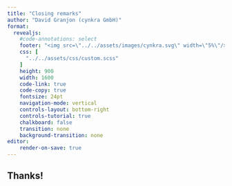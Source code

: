 ```yaml
---
title: "Closing remarks"
author: "David Granjon (cynkra GmbH)"
format: 
  revealjs:
    #code-annotations: select
    footer: "<img src=\"../../assets/images/cynkra.svg\" width=\"5%\"/>"
    css: [
      "../../assets/css/custom.scss"
    ]
    height: 900
    width: 1600
    code-link: true
    code-copy: true
    fontsize: 24pt
    navigation-mode: vertical
    controls-layout: bottom-right
    controls-tutorial: true
    chalkboard: false
    transition: none
    background-transition: none
editor:
    render-on-save: true
---
```


## Thanks!
